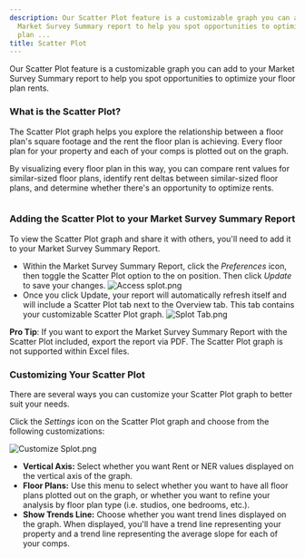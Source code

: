 ```yaml
---
description: Our Scatter Plot feature is a customizable graph you can add to your
  Market Survey Summary report to help you spot opportunities to optimize your floor
  plan ...
title: Scatter Plot
---
```


Our Scatter Plot feature is a customizable graph you can add to your Market Survey Summary report to help you spot opportunities to optimize your floor plan rents.


### What is the Scatter Plot?


The Scatter Plot graph helps you explore the relationship between a floor plan's square footage and the rent the floor plan is achieving. Every floor plan for your property and each of your comps is plotted out on the graph. 


By visualizing every floor plan in this way, you can compare rent values for similar-sized floor plans, identify rent deltas between similar-sized floor plans, and determine whether there's an opportunity to optimize rents. 


<Frame caption="Scatter plot showing rent versus square footage with trend lines for data analysis.">
  <img src="/images/radix/6aa5f43c676e931665afeb792dbae31bd61604c4.png" alt="" />
</Frame>


### Adding the Scatter Plot to your Market Survey Summary Report


To view the Scatter Plot graph and share it with others, you'll need to add it to your Market Survey Summary Report. 


* Within the Market Survey Summary Report, click the *Preferences* icon, then toggle the Scatter Plot option to the on position. Then click *Update* to save your changes. ![Access splot.png](/images/radix/68e105972343c4bcc7bfe823c10bb676f5add3f9.png)
* Once you click Update, your report will automatically refresh itself and will include a Scatter Plot tab next to the Overview tab. This tab contains your customizable Scatter Plot graph. ![Splot Tab.png](/images/radix/36373ab2c0b708d30a2f38d65ec74e40fefb263d.png)



**Pro Tip**: If you want to export the Market Survey Summary Report with the Scatter Plot included, export the report via PDF. The Scatter Plot graph is not supported within Excel files.



### Customizing Your Scatter Plot


There are several ways you can customize your Scatter Plot graph to better suit your needs. 


Click the *Settings* icon on the Scatter Plot graph and choose from the following customizations:


<Frame caption="Scatter plot customization options including axis selection and trend line toggle.">
  <img src="/images/radix/1c93d2ffb49ccbdc5bd4caa778d931258b6f1234.png" alt="Customize Splot.png" />
</Frame>


* **Vertical Axis:** Select whether you want Rent or NER values displayed on the vertical axis of the graph.
* **Floor Plans:** Use this menu to select whether you want to have all floor plans plotted out on the graph, or whether you want to refine your analysis by floor plan type (i.e. studios, one bedrooms, etc.).
* **Show Trends Line:** Choose whether you want trend lines displayed on the graph. When displayed, you'll have a trend line representing your property and a trend line representing the average slope for each of your comps.